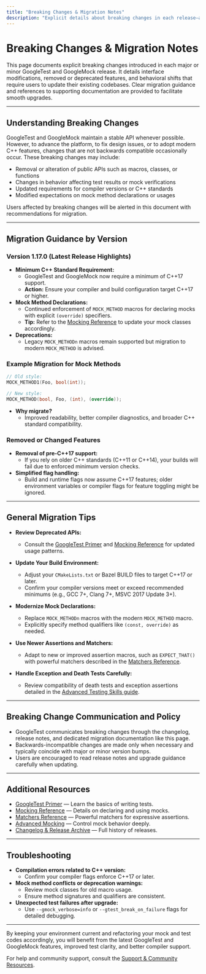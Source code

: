 ```yaml
---
title: "Breaking Changes & Migration Notes"
description: "Explicit details about breaking changes in each release—alterations in interfaces, removed features, or behavioral shifts that require user action. Includes suggested migration steps and links to supporting documentation."
---
```


# Breaking Changes & Migration Notes

This page documents explicit breaking changes introduced in each major or minor GoogleTest and GoogleMock release. It details interface modifications, removed or deprecated features, and behavioral shifts that require users to update their existing codebases. Clear migration guidance and references to supporting documentation are provided to facilitate smooth upgrades.

---

## Understanding Breaking Changes

GoogleTest and GoogleMock maintain a stable API whenever possible. However, to advance the platform, to fix design issues, or to adopt modern C++ features, changes that are not backwards compatible occasionally occur. These breaking changes may include:

- Removal or alteration of public APIs such as macros, classes, or functions
- Changes in behavior affecting test results or mock verifications
- Updated requirements for compiler versions or C++ standards
- Modified expectations on mock method declarations or usages

Users affected by breaking changes will be alerted in this document with recommendations for migration.

---

## Migration Guidance by Version

### Version 1.17.0 (Latest Release Highlights)

- **Minimum C++ Standard Requirement:**
  - GoogleTest and GoogleMock now require a minimum of C++17 support.
  - **Action:** Ensure your compiler and build configuration target C++17 or higher.
- **Mock Method Declarations:**
  - Continued enforcement of `MOCK_METHOD` macros for declaring mocks with explicit `(override)` specifiers.
  - **Tip:** Refer to the [Mocking Reference](https://github.com/google/googletest/blob/main/docs/api-reference/mocking-apis/mock-methods.md) to update your mock classes accordingly.
- **Deprecations:**
  - Legacy `MOCK_METHODn` macros remain supported but migration to modern `MOCK_METHOD` is advised.

### Example Migration for Mock Methods

```cpp
// Old style:
MOCK_METHOD1(Foo, bool(int));

// New style:
MOCK_METHOD(bool, Foo, (int), (override));
```

- **Why migrate?**
  - Improved readability, better compiler diagnostics, and broader C++ standard compatibility.

### Removed or Changed Features

- **Removal of pre-C++17 support:**
  - If you rely on older C++ standards (C++11 or C++14), your builds will fail due to enforced minimum version checks.
- **Simplified flag handling:**
  - Build and runtime flags now assume C++17 features; older environment variables or compiler flags for feature toggling might be ignored.

---

## General Migration Tips

- **Review Deprecated APIs:**
  - Consult the [GoogleTest Primer](https://github.com/google/googletest/blob/main/docs/guides/getting-started/writing-basic-tests.md) and [Mocking Reference](https://github.com/google/googletest/blob/main/docs/api-reference/mocking-apis/mock-methods.md) for updated usage patterns.

- **Update Your Build Environment:**
  - Adjust your `CMakeLists.txt` or Bazel BUILD files to target C++17 or later.
  - Confirm your compiler versions meet or exceed recommended minimums (e.g., GCC 7+, Clang 7+, MSVC 2017 Update 3+).

- **Modernize Mock Declarations:**
  - Replace `MOCK_METHODn` macros with the modern `MOCK_METHOD` macro.
  - Explicitly specify method qualifiers like `(const, override)` as needed.

- **Use Newer Assertions and Matchers:**
  - Adapt to new or improved assertion macros, such as `EXPECT_THAT()` with powerful matchers described in the [Matchers Reference](https://github.com/google/googletest/blob/main/docs/api-reference/core-apis/matchers.md).

- **Handle Exception and Death Tests Carefully:**
  - Review compatibility of death tests and exception assertions detailed in the [Advanced Testing Skills guide](https://github.com/google/googletest/blob/main/docs/guides/advanced-testing-skills/death-and-exception-tests.md).

---

## Breaking Change Communication and Policy

- GoogleTest communicates breaking changes through the changelog, release notes, and dedicated migration documentation like this page.
- Backwards-incompatible changes are made only when necessary and typically coincide with major or minor version bumps.
- Users are encouraged to read release notes and upgrade guidance carefully when updating.

---

## Additional Resources

- [GoogleTest Primer](https://github.com/google/googletest/blob/main/docs/guides/getting-started/writing-basic-tests.md) — Learn the basics of writing tests.
- [Mocking Reference](https://github.com/google/googletest/blob/main/docs/api-reference/mocking-apis/mock-methods.md) — Details on declaring and using mocks.
- [Matchers Reference](https://github.com/google/googletest/blob/main/docs/api-reference/core-apis/matchers.md) — Powerful matchers for expressive assertions.
- [Advanced Mocking](https://github.com/google/googletest/blob/main/docs/guides/mocking-and-test-doubles/advanced-mocking.md) — Control mock behavior deeply.
- [Changelog & Release Archive](https://github.com/google/googletest/blob/main/docs/changelog/release-notes/all-versions-archive.md) — Full history of releases.

---

## Troubleshooting

- **Compilation errors related to C++ version:**
  - Confirm your compiler flags enforce C++17 or later.
- **Mock method conflicts or deprecation warnings:**
  - Review mock classes for old macro usage.
  - Ensure method signatures and qualifiers are consistent.
- **Unexpected test failures after upgrade:**
  - Use `--gmock_verbose=info` or `--gtest_break_on_failure` flags for detailed debugging.

---

By keeping your environment current and refactoring your mock and test codes accordingly, you will benefit from the latest GoogleTest and GoogleMock features, improved test clarity, and better compiler support.

For help and community support, consult the [Support & Community Resources](https://github.com/google/googletest/blob/main/docs/faq/support-community/finding-help.md).
